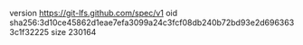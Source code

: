 version https://git-lfs.github.com/spec/v1
oid sha256:3d10ce45862d1eae7efa3099a24c3fcf08db240b72bd93e2d6963633c1f32225
size 230164
